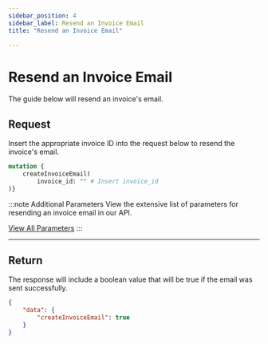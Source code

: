 ```yaml
---
sidebar_position: 4
sidebar_label: Resend an Invoice Email
title: "Resend an Invoice Email"

---
```




# Resend an Invoice Email
The guide below will resend an invoice's email.

## Request
Insert the appropriate invoice ID into the request below to resend the invoice's email.

```graphql title="GraphQL"
mutation {
    createInvoiceEmail(
        invoice_id: "" # Insert invoice_id 
)}
```

:::note  Additional Parameters
View the extensive list of parameters for resending an invoice email in our API. 

<a href= "../../api/invoice#resend-an-invoice-email" class="button button--primary button--md">View All Parameters</a>
:::

***

## Return
The response will include a boolean value that will be true if the email was sent successfully.

```JSON title="JSON"
{
    "data": {
        "createInvoiceEmail": true
    }
}
```

